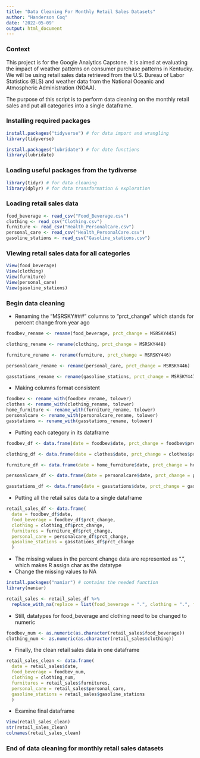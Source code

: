 ```yaml
---
title: "Data Cleaning For Monthly Retail Sales Datasets"
author: "Handerson Coq"
date: '2022-05-09'
output: html_document
---
```


### Context

This project is for the Google Analytics Capstone. It is aimed at evaluating the impact of weather patterns on consumer purchase patterns in Kentucky. We will be using retail sales data retrieved from the U.S. Bureau of Labor Statistics (BLS) and weather data from the National Oceanic and Atmospheric Administration (NOAA). 

The purpose of this script is to perform data cleaning on the monthly retail sales and put all categories into a single dataframe.

### Installing required packages

```r
install.packages("tidyverse") # for data import and wrangling
library(tidyverse)
```
```r
install.packages("lubridate") # for date functions
library(lubridate)
```

### Loading useful packages from the tydiverse

```r
library(tidyr) # for data cleaning
library(dplyr) # for data transformation & exploration
```

### Loading retail sales data

```r
food_beverage <- read_csv("Food_Beverage.csv")
clothing <- read_csv("Clothing.csv")
furniture <- read_csv("Health_PersonalCare.csv")
personal_care <- read_csv("Health_PersonalCare.csv")
gasoline_stations <- read_csv("Gasoline_stations.csv")
```

### Viewing retail sales data for all categories

```r
View(food_beverage)
View(clothing)
View(furniture)
View(personal_care)
View(gasoline_stations)
```

### Begin data cleaning

- Renaming the "MSRSKY###" columns to "prct_change" which stands for percent change from year ago

```r
foodbev_rename <- rename(food_beverage, prct_change = MSRSKY445)

clothing_rename <- rename(clothing, prct_change = MSRSKY448)

furniture_rename <- rename(furniture, prct_change = MSRSKY446)

personalcare_rename <- rename(personal_care, prct_change = MSRSKY446)

gasstations_rename <- rename(gasoline_stations, prct_change = MSRSKY447)
```

- Making columns format consistent

```r
foodbev <- rename_with(foodbev_rename, tolower)
clothes <- rename_with(clothing_rename, tolower)
home_furniture <- rename_with(furniture_rename, tolower)
personalcare <- rename_with(personalcare_rename, tolower)
gasstations <- rename_with(gasstations_rename, tolower)
```

- Putting each category in its dataframe

```r
foodbev_df <- data.frame(date = foodbev$date, prct_change = foodbev$prct_change)

clothing_df <- data.frame(date = clothes$date, prct_change = clothes$prct_change)

furniture_df <- data.frame(date = home_furniture$date, prct_change = home_furniture$prct_change)

personalcare_df <- data.frame(date = personalcare$date, prct_change = personalcare$prct_change)

gasstations_df <- data.frame(date = gasstations$date, prct_change = gasstations$prct_change)
```

- Putting all the retail sales data to a single dataframe

```r
retail_sales_df <- data.frame(
  date = foodbev_df$date, 
  food_beverage = foodbev_df$prct_change,
  clothing = clothing_df$prct_change,
  furnitures = furniture_df$prct_change,
  personal_care = personalcare_df$prct_change,
  gasoline_stations = gasstations_df$prct_change
  )
```

- The missing values in the percent change data are represented as ".", which makes R assign char as the datatype
- Change the missing values to NA

```r
install.packages("naniar") # contains the needed function
library(naniar)
```
```r
retail_sales <- retail_sales_df %>% 
  replace_with_na(replace = list(food_beverage = ".", clothing = ".", furnitures = ".", personal_care = ".", gasoline_stations = "."))
```

- Still, datatypes for food_beverage and clothing need to be changed to numeric

```r
foodbev_num <- as.numeric(as.character(retail_sales$food_beverage))
clothing_num <- as.numeric(as.character(retail_sales$clothing))
```

- Finally, the clean retail sales data in one dataframe

```r
retail_sales_clean <- data.frame(
  date = retail_sales$date, 
  food_beverage = foodbev_num, 
  clothing = clothing_num,
  furnitures = retail_sales$furnitures,
  personal_care = retail_sales$personal_care,
  gasoline_stations = retail_sales$gasoline_stations
  )
```

- Examine final dataframe

```r
View(retail_sales_clean)
str(retail_sales_clean)
colnames(retail_sales_clean)
```


### End of data cleaning for monthly retail sales datasets